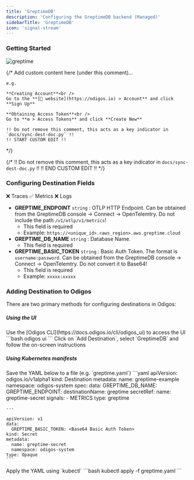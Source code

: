 ```yaml
---
title: 'GreptimeDB'
description: 'Configuring the GreptimeDB backend (Managed)'
sidebarTitle: 'GreptimeDB'
icon: 'signal-stream'
---
```


### Getting Started

<img src="https://d15jtxgb40qetw.cloudfront.net/greptime.svg" alt="greptime" className="not-prose h-20" />

{/*
    Add custom content here (under this comment)...

    e.g.

    **Creating Account**<br />
    Go to the **[🔗 website](https://odigos.io) > Account** and click **Sign Up**

    **Obtaining Access Token**<br />
    Go to **⚙️ > Access Tokens** and click **Create New**

    !! Do not remove this comment, this acts as a key indicator in `docs/sync-dest-doc.py` !!
    !! START CUSTOM EDIT !!
*/}

{/*
    !! Do not remove this comment, this acts as a key indicator in `docs/sync-dest-doc.py` !!
    !! END CUSTOM EDIT !!
*/}

### Configuring Destination Fields

<Accordion title="Supported Signals:">
  ❌ Traces
  ✅ Metrics
  ❌ Logs
</Accordion>

- **GREPTIME_ENDPOINT** `string` : OTLP HTTP Endpoint. Can be obtained from the GreptimeDB console -> Connect -> OpenTelemtry. Do not include the path `/v1/otlp/v1/metrics`!
  - This field is required
  - Example: `https://<unique_id>.<aws_region>.aws.greptime.cloud`
- **GREPTIME_DB_NAME** `string` : Database Name.
  - This field is required
- **GREPTIME_BASIC_TOKEN** `string` : Basic Auth Token. The format is `username:password`. Can be obtained from the GreptimeDB console -> Connect -> OpenTelemtry. Do not convert it to Base64!
  - This field is required
  - Example: `xxxxx:xxxxx`

### Adding Destination to Odigos

There are two primary methods for configuring destinations in Odigos:

##### **Using the UI**

<Steps>
  <Step>
    Use the [Odigos CLI](https://docs.odigos.io/cli/odigos_ui) to access the UI
    ```bash
    odigos ui
    ```
  </Step>
  <Step>
    Click on `Add Destination`, select `GreptimeDB` and follow the on-screen instructions
  </Step>
</Steps>

##### **Using Kubernetes manifests**

<Steps>
  <Step>
    Save the YAML below to a file (e.g. `greptime.yaml`)
    ```yaml
    apiVersion: odigos.io/v1alpha1
    kind: Destination
    metadata:
      name: greptime-example
      namespace: odigos-system
    spec:
      data:
        GREPTIME_DB_NAME: <Database Name>
        GREPTIME_ENDPOINT: <OTLP HTTP Endpoint>
      destinationName: greptime
      secretRef:
        name: greptime-secret
      signals:
      - METRICS
      type: greptime

    ---

    apiVersion: v1
    data:
      GREPTIME_BASIC_TOKEN: <Base64 Basic Auth Token>
    kind: Secret
    metadata:
      name: greptime-secret
      namespace: odigos-system
    type: Opaque
    ```
  </Step>
  <Step>
    Apply the YAML using `kubectl`
    ```bash
    kubectl apply -f greptime.yaml
    ```
  </Step>
</Steps>